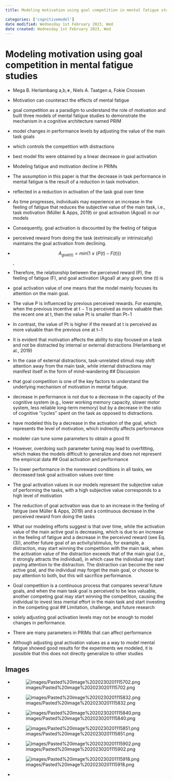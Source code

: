 ```yaml
---
title: Modeling motivation using goal competition in mental fatigue studies

categories: ['cognitivemodel']
date modified: Wednesday 1st February 2023, Wed
date created: Wednesday 1st February 2023, Wed
---
```


# Modeling motivation using goal competition in mental fatigue studies
- Mega B. Herlambang a,b,∗, Niels A. Taatgen a, Fokie Cnossen


- Motivation can counteract the effects of mental fatigue
- goal competition as a paradigm to understand the role of motivation and built three models of mental fatigue studies to demonstrate the mechanism in a cognitive architecture named PRIM
- model changes in performance levels by adjusting the value of the main task goals
- which controls the competition with distractions
- best model fits were obtained by a linear decrease in goal activation
- Modeling fatigue and motivation decline in PRIMs
- The assumption in this paper is that the decrease in task performance in mental fatigue is the result of a reduction in task motivation.
- reflected in a reduction in activation of the task goal over time
- As time progresses, individuals may experience an increase in the feeling of fatigue that reduces the subjective value of the main task, i.e., task motivation (Müller & Apps, 2019) or goal activation (Agoal) in our models
- Consequently, goal activation is discounted by the feeling of fatigue
- perceived reward from doing the task (extrinsically or intrinsically) maintains the goal activation from declining.
- $$A_{goal(t)} = min(1 \vee (P(t) - F(t)))$$,
- Therefore, the relationship between the perceived reward (P), the feeling of fatigue (F), and goal activation (Agoal) at any given time (t) is
- goal activation value of one means that the model mainly focuses its attention on the main goal.
- The value P is influenced by previous perceived rewards. For example, when the previous incentive at t − 1 is perceived as more valuable than the recent one at t, then the value Pt is smaller than Pt−1
- In contrast, the value of Pt is higher if the reward at t is perceived as more valuable than the previous one at t−1
- It is evident that motivation affects the ability to stay focused on a task and not be distracted by internal or external distractions (Herlambang et al., 2019)
- In the case of external distractions, task-unrelated stimuli may shift attention away from the main task, while internal distractions may manifest itself in the form of mind-wandering
## Discussion
- that goal competition is one of the key factors to understand the underlying mechanism of motivation in mental fatigue.
- decrease in performance is not due to a decrease in the capacity of the cognitive system (e.g., lower working memory capacity, slower motor system, less reliable long-term memory) but by a decrease in the ratio of cognitive ''cycles'' spent on the task as opposed to distractions.
- have modeled this by a decrease in the activation of the goal, which represents the level of motivation, which indirectly affects performance
- modeler can tune some parameters to obtain a good fit
- However, overdoing such parameter tuning may lead to overfitting, which makes the models difficult to generalize and does not represent the empirical data
## Goal activation and performance
- To lower performance in the nonreward conditions in all tasks, we decreased task goal activation values over time
- The goal activation values in our models represent the subjective value of performing the tasks, with a high subjective value corresponds to a high level of motivation
- The reduction of goal activation was due to an increase in the feeling of fatigue (see Müller & Apps, 2019) and a continuous decrease in the perceived reward from doing the tasks
- What our modeling efforts suggest is that over time, while the activation value of the main active goal is decreasing, which is due to an increase in the feeling of fatigue and a decrease in the perceived reward (see Eq. (3)), another future goal of an activity/stimulus, for example, a distraction, may start winning the competition with the main task, when the activation value of the distraction exceeds that of the main goal (i.e., it strongly attracts the individual), in which case the individual may start paying attention to the distraction. The distraction can become the new active goal, and the individual may forget the main goal, or choose to pay attention to both, but this will sacrifice performance.
- Goal competition is a continuous process that compares several future goals, and when the main task goal is perceived to be less valuable, another competing goal may start winning the competition, causing the individual to invest less mental effort in the main task and start investing in the competing goal
## Limitation, challenge, and future research
- solely adjusting goal activation levels may not be enough to model changes in performance.
- There are many parameters in PRIMs that can affect performance
- Although adjusting goal activation values as a way to model mental fatigue showed good results for the experiments we modeled, it is possible that this does not directly generalize to other studies

## Images
- ![images/Pasted%20image%2020230201115702.png](images/Pasted%20image%2020230201115702.png)
- ![images/Pasted%20image%2020230201115832.png](images/Pasted%20image%2020230201115832.png)
- ![images/Pasted%20image%2020230201115840.png](images/Pasted%20image%2020230201115840.png)
- ![images/Pasted%20image%2020230201115851.png](images/Pasted%20image%2020230201115851.png)
- ![images/Pasted%20image%2020230201115902.png](images/Pasted%20image%2020230201115902.png)
- ![images/Pasted%20image%2020230201115918.png](images/Pasted%20image%2020230201115918.png)
- 



